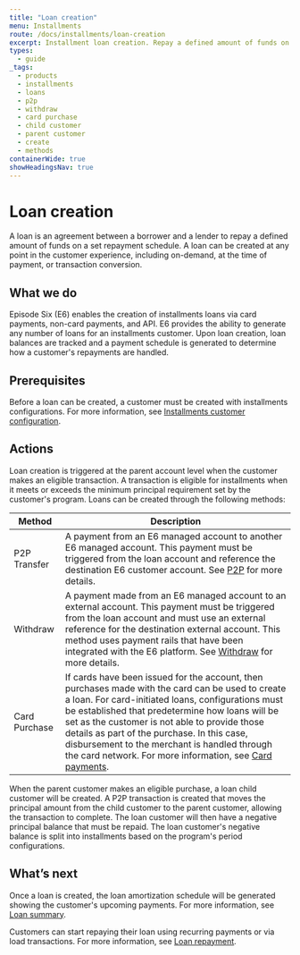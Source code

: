 ```yaml
---
title: "Loan creation"
menu: Installments
route: /docs/installments/loan-creation
excerpt: Installment loan creation. Repay a defined amount of funds on a set repayment schedule.
types: 
  - guide
_tags:
  - products
  - installments
  - loans
  - p2p
  - withdraw
  - card purchase
  - child customer
  - parent customer
  - create
  - methods
containerWide: true
showHeadingsNav: true
---
```


# Loan creation

A loan is an agreement between a borrower and a lender to repay a defined amount of funds on a set repayment schedule. A loan can be created at any point in the customer experience, including on-demand, at the time of payment, or transaction conversion.

## What we do

Episode Six (E6) enables the creation of installments loans via card payments, non-card payments, and API. E6 provides the ability to generate any number of loans for an installments customer. Upon loan creation, loan balances are tracked and a payment schedule is generated to determine how a customer's repayments are handled.

## Prerequisites

Before a loan can be created, a customer must be created with installments configurations. For more information, see [Installments customer configuration](/docs/installments/installments-customer-configuration).

## Actions

Loan creation is triggered at the parent account level when the customer makes an eligible transaction. A transaction is eligible for installments when it meets or exceeds the minimum principal requirement set by the customer's program. Loans can be created through the following methods:

| Method | Description |
| ---------- | ------------------- |
| P2P Transfer | A payment from an E6 managed account to another E6 managed account. This payment must be triggered from the loan account and reference the destination E6 customer account. See [P2P](/docs/payments/p2p-transfer) for more details. |
| Withdraw | A payment made from an E6 managed account to an external account. This payment must be triggered from the loan account and must use an external reference for the destination external account. This method uses payment rails that have been integrated with the E6 platform. See [Withdraw](/docs/payments/withdraw) for more details. |
| Card Purchase | If cards have been issued for the account, then purchases made with the card can be used to create a loan. For card-initiated loans, configurations must be established that predetermine how loans will be set as the customer is not able to provide those details as part of the purchase. In this case, disbursement to the merchant is handled through the card network. For more information, see [Card payments](/docs/cards/card-payments). |

When the parent customer makes an eligible purchase, a loan child customer will be created. A P2P transaction is created that moves the principal amount from the child customer to the parent customer, allowing the transaction to complete. The loan customer will then have a negative principal balance that must be repaid. The loan customer's negative balance is split into installments based on the program's period configurations.

## What’s next

Once a loan is created, the loan amortization schedule will be generated showing the customer's upcoming payments. For more information, see [Loan summary](/docs/installments/loan-summary).

Customers can start repaying their loan using recurring payments or via load transactions. For more information, see [Loan repayment](/docs/installments/loan-repayment).
